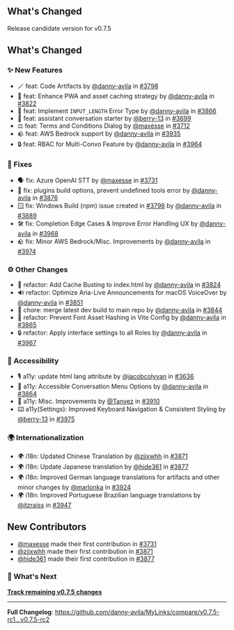 ## What's Changed

Release candidate version for v0.7.5

## What's Changed

### ✨ New Features

* 🪄 feat: Code Artifacts by [@danny-avila](https://github.com/danny-avila) in [#3798](https://github.com/danny-avila/MyLinks/pull/3798)
* 🚀 feat: Enhance PWA and asset caching strategy by [@danny-avila](https://github.com/danny-avila) in [#3822](https://github.com/danny-avila/MyLinks/pull/3822)
* 🚨 feat: Implement `INPUT_LENGTH` Error Type by [@danny-avila](https://github.com/danny-avila) in [#3866](https://github.com/danny-avila/MyLinks/pull/3866)
* 💬 feat: assistant conversation starter by [@berry-13](https://github.com/berry-13) in [#3699](https://github.com/danny-avila/MyLinks/pull/3699)
* ⚖️ feat: Terms and Conditions Dialog by [@maxesse](https://github.com/maxesse) in [#3712](https://github.com/danny-avila/MyLinks/pull/3712)
* 🪨 feat: AWS Bedrock support by [@danny-avila](https://github.com/danny-avila) in [#3935](https://github.com/danny-avila/MyLinks/pull/3935)
* 🔒 feat: RBAC for Multi-Convo Feature by [@danny-avila](https://github.com/danny-avila) in [#3964](https://github.com/danny-avila/MyLinks/pull/3964)

### 🔧 Fixes

* 🗣️ fix: Azure OpenAI STT by [@maxesse](https://github.com/maxesse) in [#3731](https://github.com/danny-avila/MyLinks/pull/3731)
* 🧩 fix: plugins build options, prevent undefined tools error by [@danny-avila](https://github.com/danny-avila) in [#3876](https://github.com/danny-avila/MyLinks/pull/3876)
* 🪟 fix: Windows Build (npm) issue created in [#3798](https://github.com/danny-avila/MyLinks/pull/3798) by [@danny-avila](https://github.com/danny-avila) in [#3889](https://github.com/danny-avila/MyLinks/pull/3889)
* 🛠️ fix: Completion Edge Cases & Improve Error Handling UX by [@danny-avila](https://github.com/danny-avila) in [#3968](https://github.com/danny-avila/MyLinks/pull/3968)
* 🪨 fix: Minor AWS Bedrock/Misc. Improvements by [@danny-avila](https://github.com/danny-avila) in [#3974](https://github.com/danny-avila/MyLinks/pull/3974)

### ⚙️ Other Changes

* 🔨 refactor: Add Cache Busting to index.html by [@danny-avila](https://github.com/danny-avila) in [#3824](https://github.com/danny-avila/MyLinks/pull/3824)
* 🔊 refactor: Optimize Aria-Live Announcements for macOS VoiceOver by [@danny-avila](https://github.com/danny-avila) in [#3851](https://github.com/danny-avila/MyLinks/pull/3851)
* 🚧 chore: merge latest dev build to main repo by [@danny-avila](https://github.com/danny-avila) in [#3844](https://github.com/danny-avila/MyLinks/pull/3844)
* 🎨 refactor: Prevent Font Asset Hashing in Vite Config by [@danny-avila](https://github.com/danny-avila) in [#3865](https://github.com/danny-avila/MyLinks/pull/3865)
* 🔒 refactor: Apply interface settings to all Roles by [@danny-avila](https://github.com/danny-avila) in [#3967](https://github.com/danny-avila/MyLinks/pull/3967)

### 👐 Accessibility
* 🎙️ a11y: update html lang attribute by [@jacobcolyvan](https://github.com/jacobcolyvan) in [#3636](https://github.com/danny-avila/MyLinks/pull/3636)
* 👐 a11y: Accessible Conversation Menu Options by [@danny-avila](https://github.com/danny-avila) in [#3864](https://github.com/danny-avila/MyLinks/pull/3864)
* 👐 a11y: Misc. Improvements by [@Tanvez](https://github.com/Tanvez) in [#3910](https://github.com/danny-avila/MyLinks/pull/3910)
* ⌨️ a11y(Settings): Improved Keyboard Navigation & Consistent Styling by [@berry-13](https://github.com/berry-13) in [#3975](https://github.com/danny-avila/MyLinks/pull/3975)

### 🌍 Internationalization

* 🌍 i18n: Updated Chinese Translation by [@zjjxwhh](https://github.com/zjjxwhh) in [#3871](https://github.com/danny-avila/MyLinks/pull/3871)
* 🌍 i18n: Update Japanese translation by [@hide361](https://github.com/hide361) in [#3877](https://github.com/danny-avila/MyLinks/pull/3877)
* 🌍 i18n: Improved German language translations for artifacts and other minor changes by [@marlonka](https://github.com/marlonka) in [#3924](https://github.com/danny-avila/MyLinks/pull/3924)
* 🌍 i18n: Improved Portuguese Brazilian language translations by [@itzraiss](https://github.com/itzraiss) in [#3947](https://github.com/danny-avila/MyLinks/pull/3947)

## New Contributors
* [@maxesse](https://github.com/maxesse) made their first contribution in [#3731](https://github.com/danny-avila/MyLinks/pull/3731)
* [@zjjxwhh](https://github.com/zjjxwhh) made their first contribution in [#3871](https://github.com/danny-avila/MyLinks/pull/3871)
* [@hide361](https://github.com/hide361) made their first contribution in [#3877](https://github.com/danny-avila/MyLinks/pull/3877)


### 👀 What's Next

**[Track remaining v0.7.5 changes](https://github.com/danny-avila/MyLinks/milestone/7)**

---

**Full Changelog**: https://github.com/danny-avila/MyLinks/compare/v0.7.5-rc1...v0.7.5-rc2